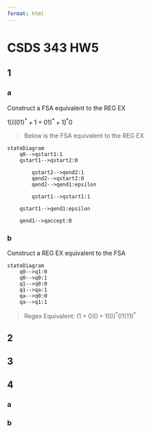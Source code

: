```yaml
---
format: html
---
```

# CSDS 343 HW5
## 1
### a
Construct a FSA equivalent to the REG EX

$1[((01)^*+1+01)^*+1]^*0$

> Below is the FSA equivalent to the REG EX

```mermaid
stateDiagram
    q0-->qstart1:1
    qstart1-->qstart2:0
        
        qstart2-->qend2:1
        qend2-->qstart2:0
        qend2-->qend1:epsilon

        qstart1-->qstart1:1

    qstart1-->qend1:epsilon

    qend1-->qaccept:0
```

### b
Construct a REG EX equivalent to the FSA
```mermaid
stateDiagram
    q0-->q1:0
    q0-->q0:1
    q1-->q0:0
    q1-->qa:1
    qa-->q0:0
    qa-->q1:1
```

> Regex Equivalent:
> $(1+0(0+10))^*01(11)^*$

## 2

## 3

## 4

### a

### b